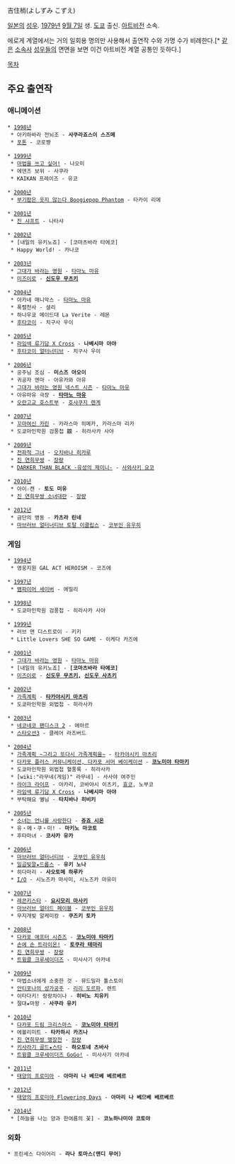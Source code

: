吉住梢(よしずみ こずえ)

[[일본]]의 [[성우]]. [[1979년]] [[9월 7일]] 생. [[도쿄]] 출신. [[아트비전]] 소속.

에로게 계열에서는 거의 일회용 명의만 사용해서 출연작 수와 가명 수가 비례한다.[* [[미즈하시 카오리|같]][[이마이 아사미|은]] [[아사카와 유우|소]][[나카무라 에리코|속]][[아사쿠라 아즈미|사]] [[마타요시 아이|성우]]들의 면면을 보면 이건 아트비전 계열 공통인 듯하다.]

[[목차]]

== 주요 출연작 ==
=== 애니메이션 ===
 * [[1998년]]
  * 아키하바라 전뇌조 - '''사쿠라죠스이 스즈메'''
  * [[포톤]] - 코로쨩

 * [[1999년]]
  * [[마법을 쓰고 싶어!]] - 나오미
  * 에덴즈 보위 - 사쿠라
  * KAIKAN 프레이즈 - 유코

 * [[2000년]]
  * [[부기팝은 웃지 않는다|부기팝은 웃지 않는다 Boogiepop Phantom]] - 타카이 리에

 * [[2001년]]
  * [[진 샤프트]] - 나타샤

 * [[2002년]]
  * [내일의 유키노죠] - [코마츠바라 타에코]
  * Happy World! - 카나코

 * [[2003년]]
  * [[그대가 바라는 영원]] - [[타마노 마유]]
  * [[미즈이로]] - '''[[신도우 무츠키]]'''

 * [[2004년]]
  * 아카네 매니악스 - [[타마노 마유]]
  * 폭렬천사 - 셜리
  * 하나우쿄 메이드대 La Verite - 레몬
  * [[후타코이]] - 치구사 우이

 * [[2005년]]
  * [[라임색 전기담|라임색 류기담 X Cross]] - '''나베시마 아야'''
  * [[후타코이 얼터너티브]] - 치구사 우이

 * [[2006년]]
  * 공주님 조심 - '''미스즈 아오이'''
  * 귀공자 엔마 - 아유카와 아유
  * [[그대가 바라는 영원|그대가 바라는 영원 넥스트 시즌]] - [[타마노 마유]]
  * 아유마유 극장 - '''[[타마노 마유]]'''
  * [[오란고교 호스트부]] - [[호샤쿠지 렌게]]

 * [[2007년]]
  * [[꼬마여신 카린]] - 카라스마 히메카, 카라스마 리카
  * 도쿄마인학원 검풍첩 龖 - 히라사카 사야

 * [[2009년]]
  * [[전파적 그녀]] - [[오치바나 히카루]]
  * [[진 연희무쌍]] - [[장량(진 연희무쌍)|장량]]
  * [[DARKER THAN BLACK -유성의 제미니-]] - [[사와사키 요코]]

 * [[2010년]]
  * 아이☆캔 - '''토도 미유'''
  * [[진 연희무쌍|진 연희무쌍 소녀대란]] - [[장량(진 연희무쌍)|장량]]

 * [[2012년]]
  * 금단의 병동 - '''카츠라 린네'''
  * [[마브러브 얼터너티브 토탈 이클립스]] - [[코부인 유우히]]

=== 게임 ===
 * [[1994년]]
  * 영웅지원 GAL ACT HEROISM - 코즈에

 * [[1997년]]
  * [[뱀파이어 세이버]] - 에밀리

 * [[1998년]]
  * 도쿄마인학원 검풍첩 - 히라사카 사야

 * [[1999년]]
  * 러브 앤 디스트로이 - 키키
  * Little Lovers SHE SO GAME - 이케다 카즈에

 * [[2001년]]
  * [[그대가 바라는 영원]] - [[타마노 마유]]
  * [내일의 유키노죠] - '''[코마츠바라 타에코]'''
  * [[미즈이로]] - '''[[신도우 무츠키]], [[신도우 사츠키]]'''

 * [[2002년]]
  * [[가족계획]] - '''[[타카야시키 마츠리]]'''
  * 도쿄마인학원 외법첩 - 히라사카

 * [[2003년]]
  * [[네코네코 팬디스크 2]] - 에아르
  * [[스타오션3]] - 클레어 라즈버드

 * [[2004년]]
  * [[가족계획(게임)|가족계획 ~그리고 또다시 가족계획을~]] - [[타카야시키 마츠리]]
  * [[다카포(게임)|다카포 플러스 커뮤니케이션, 다카포 서머 베이케이션]] - '''[[코노미야 타마키]]'''
  * 도쿄마인학원 외법첩 혈풍록 - 히라사카
  * [wiki:"라무네(게임)" 라무네] - 사사야 여주인
  * [[라이크 라이프]] - 아카리, 코바야시 이츠키, [[효코]], 노부코
  * [[라임색 전기담|라임색 류기담 X Cross]] - '''나베시마 아야'''
  * 부탁해요 별님 - '''타치바나 히비키'''

 * [[2005년]]
  * [[소녀는 언니를 사랑한다]] - '''[[쥬죠 시온]]'''
  * 유・메・쿠・미! - '''마키노 마코토'''
  * 후타마녀 - '''코사카 유카'''

 * [[2006년]]
  * [[마브러브 얼터너티브]] - [[코부인 유우히]]
  * [[일곱빛깔★드롭스]] - '''유키 노나'''
  * 히다마리 - '''사오토메 하루카'''
  * [[I/O]] - 시노즈카 마사미, 시노즈카 마유미

 * [[2007년]]
  * [[레콘키스타]] - '''[[요시모리 마사키]]'''
  * [[마브러브 얼터드 페이블]] - [[코부인 유우히]]
  * 무지개빛 알케미캉 - '''쿠즈키 토카'''

 * [[2008년]]
  * [[다카포(게임)|다카포 애프터 시즌즈]] - '''[[코노미야 타마키]]'''
  * [[손에 손 트라이온!]] - '''[[토쿠라 테마리]]'''
  * [[진 연희무쌍]] - [[장량(진 연희무쌍)|장량]]
  * [[트윙클 크루세이더즈]] - 미사사기 아카네

 * [[2009년]]
  * 마법소녀에게 소중한 것 - 뮤드밀라 톨스토이
  * [[안티포나의 성가공주]] - [[리리 도르파]], 렌트
  * 이타다키! 랑랑차이나 - '''히비노 치유키'''
  * 절대★마왕 - '''사쿠라 유키'''

 * [[2010년]]
  * [[다카포(게임)|다카포 드림 크리스마스]] - '''[[코노미야 타마키]]'''
  * 에볼리미트 - '''타카하시 카즈나'''
  * [[진 연희무쌍 맹장전]] - [[장량(진 연희무쌍)|장량]]
  * [[키사라기 골드★스타]] - '''하오토네 츠바사'''
  * [[트윙클 크루세이더즈|트윙클 크루세이더즈 GoGo!]] - 미사사기 아카네

 * [[2011년]]
  * [[태양의 프로미아]] - '''아마리 나 베므베 베르베르'''

 * [[2012년]]
  * [[태양의 프로미아|태양의 프로미아 Flowering Days]] - '''아마리 나 베므베 베르베르'''

 * [[2014년]]
  * [하늘을 나는 양과 한여름의 꽃] - '''코노하나미야 코토야'''

=== 외화 ===
 * 프린세스 다이어리 - '''라나 토마스(맨디 무어)'''
